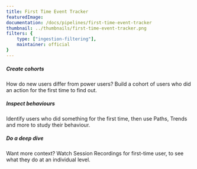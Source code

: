 ```yaml
---
title: First Time Event Tracker
featuredImage: 
documentation: /docs/pipelines/first-time-event-tracker
thumbnail: ../thumbnails/first-time-event-tracker.png
filters: {
    type: ["ingestion-filtering"],
    maintainer: official
}
---
```


<Section
    divider={false}
    title="Track if an event is the first event of its type for a user, or the first event of its type ever."
    size="full"
    cols={3}
>
    <div>
        <h5>Create cohorts</h5>
        <p>How do new users differ from power users? Build a cohort of users who did an action for the first time to find out.</p>
    </div>
    <div>
        <h5>Inspect behaviours</h5>
        <p>Identify users who did something for the first time, then use Paths, Trends and more to study their behaviour.</p>
    </div>
    <div>
        <h5>Do a deep dive</h5>
        <p>Want more context? Watch Session Recordings for first-time user, to see what they do at an individual level.</p>
    </div>
</Section>

<TutorialsSlider topic="first-time" />

<Documentation />
